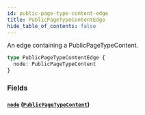 ```yaml
---
id: public-page-type-content-edge
title: PublicPageTypeContentEdge
hide_table_of_contents: false
---
```



An edge containing a PublicPageTypeContent.

```graphql
type PublicPageTypeContentEdge {
  node: PublicPageTypeContent
}
```


### Fields

#### [`node`](#) ([`PublicPageTypeContent`](/demand/api/graphql-storefront/reference/objects/public-page-type-content))






